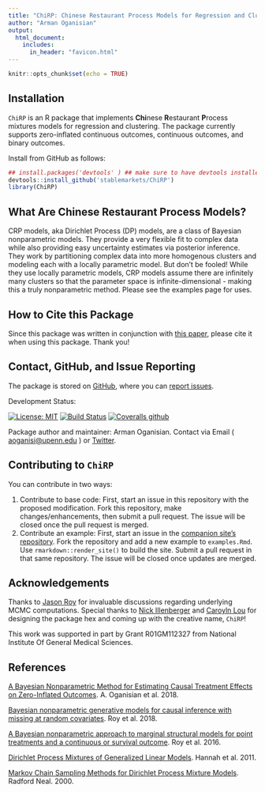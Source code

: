 ```yaml
---
title: "ChiRP: Chinese Restaurant Process Models for Regression and Clustering"
author: "Arman Oganisian"
output:
  html_document:
    includes:
      in_header: "favicon.html" 
---
```


<script>
   $(document).ready(function() {
     $head = $('#header');
     $head.prepend('<img src=\"logo.png\" style=\"float: right;width: 150px;\"/>')
   });
</script>


```r
knitr::opts_chunk$set(echo = TRUE)
```

## Installation 
`ChiRP` is an R package that implements **Chi**nese **R**estaurant **P**rocess mixtures models for regression and clustering. The package currently supports zero-inflated continuous outcomes, continuous outcomes, and binary outcomes. 

Install from GitHub as follows:
```r
## install.packages('devtools' ) ## make sure to have devtools installed 
devtools::install_github('stablemarkets/ChiRP')
library(ChiRP)
```

## What Are Chinese Restaurant Process Models?
CRP models, aka Dirichlet Process (DP) models, are a class of Bayesian nonparametric models. They provide a very flexible fit to complex data while also providing easy uncertainty estimates via posterior inference. They work by partitioning complex data into more homogenous clusters and modeling each with a locally parametric model. But don't be fooled! While they use locally parametric models, CRP models assume there are infinitely many clusters so that the parameter space is infinite-dimensional - making this a truly nonparametric method. Please see the examples page for uses.

## How to Cite this Package
Since this package was written in conjunction with [this paper](https://arxiv.org/abs/1810.09494), please cite it when using this package. Thank you!

## Contact, GitHub, and Issue Reporting
The package is stored on [GitHub](https://github.com/stablemarkets/ChiRP), where you can [report issues](https://github.com/stablemarkets/ChiRP/issues).

Development Status:

[![License: MIT](https://img.shields.io/badge/License-MIT-yellow.svg)](https://opensource.org/licenses/MIT)
[![Build Status](https://travis-ci.org/stablemarkets/ChiRP.svg?branch=master)](https://travis-ci.org/stablemarkets/ChiRP)
[![Coveralls github](https://img.shields.io/coveralls/github/stablemarkets/ChiRP.svg?style=popout)](https://coveralls.io/github/stablemarkets/ChiRP)


Package author and maintainer: Arman Oganisian.
Contact via Email ( [aoganisi@upenn.edu](aoganisi@upenn.edu) ) or  [Twitter](https://twitter.com/StableMarkets). 

## Contributing to `ChiRP`
You can contribute in two ways:

1. Contribute to base code: First, start an issue in this repository with the proposed modification. Fork this repository, make changes/enhancements, then submit a pull request. The issue will be closed once the pull request is merged.
2. Contribute an example: First, start an issue in the [companion site's repository](https://github.com/stablemarkets/ChiRPsite). Fork the repository and add a new example to `examples.Rmd`. Use `rmarkdown::render_site()` to build the site. Submit a pull request in that same repository. The issue will be closed once updates are merged.


## Acknowledgements
Thanks to [Jason Roy](https://twitter.com/jasonroy) for invaluable discussions regarding underlying MCMC computations. Special thanks to [Nick Illenberger](https://twitter.com/_Willy_Nilly) and [Caroyln Lou](https://twitter.com/carelouu) for designing the package hex and coming up with the creative name, `ChiRP`!

This work was supported in part by Grant R01GM112327 from National Institute Of General Medical
Sciences.

## References
[A Bayesian Nonparametric Method for Estimating Causal Treatment Effects on Zero-Inflated Outcomes](https://arxiv.org/abs/1810.09494). A. Oganisian et al. 2018.

[Bayesian nonparametric generative models for causal inference with missing at random covariates](https://onlinelibrary.wiley.com/doi/abs/10.1111/biom.12875). Roy et al. 2018.

[A Bayesian nonparametric approach to marginal structural models for point treatments and a continuous or survival outcome](https://www.ncbi.nlm.nih.gov/pubmed/27345532). Roy et al. 2016.


[Dirichlet Process Mixtures of Generalized Linear Models](http://www.cs.columbia.edu/~blei/papers/HannahBleiPowell2011.pdf). Hannah et al. 2011.

[Markov Chain Sampling Methods for Dirichlet Process Mixture Models](http://www.stat.columbia.edu/npbayes/papers/neal_sampling.pdf). Radford Neal. 2000.

